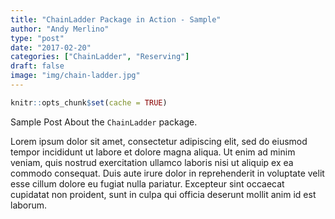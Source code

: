 ```yaml
---
title: "ChainLadder Package in Action - Sample"
author: "Andy Merlino"
type: "post"
date: "2017-02-20"
categories: ["ChainLadder", "Reserving"]
draft: false
image: "img/chain-ladder.jpg"
---
```


```r
knitr::opts_chunk$set(cache = TRUE)
```

Sample Post About the `ChainLadder` package.

Lorem ipsum dolor sit amet, consectetur adipiscing elit, sed do eiusmod tempor incididunt ut labore et dolore magna aliqua. Ut enim ad minim veniam, quis nostrud exercitation ullamco laboris nisi ut aliquip ex ea commodo consequat. Duis aute irure dolor in reprehenderit in voluptate velit esse cillum dolore eu fugiat nulla pariatur. Excepteur sint occaecat cupidatat non proident, sunt in culpa qui officia deserunt mollit anim id est laborum.